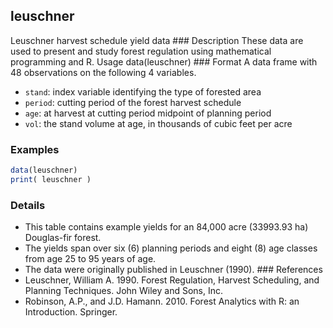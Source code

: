 ## leuschner 
Leuschner harvest schedule yield data
### Description
These data are used to present and study forest regulation using mathematical programming and R.
Usage
data(leuschner)
### Format
A data frame with 48 observations on the following 4 variables.

* ``stand``: index variable identifying the type of forested area
* ``period``: cutting period of the forest harvest schedule
* ``age``: at harvest at cutting period midpoint of planning period
* ``vol``: the stand volume at age, in thousands of cubic feet per acre

### Examples
```r
data(leuschner)
print( leuschner )
```

### Details
* This table contains example yields for an 84,000 acre (33993.93 ha) Douglas-fir forest. 
* The yields span over six (6) planning periods and eight (8) age classes from age 25 to 95 years of age.
* The data were originally published in Leuschner (1990).
### References
* Leuschner, William A. 1990. Forest Regulation, Harvest Scheduling, and Planning Techniques.
John Wiley and Sons, Inc.
* Robinson, A.P., and J.D. Hamann. 2010. Forest Analytics with R: an Introduction. Springer.
